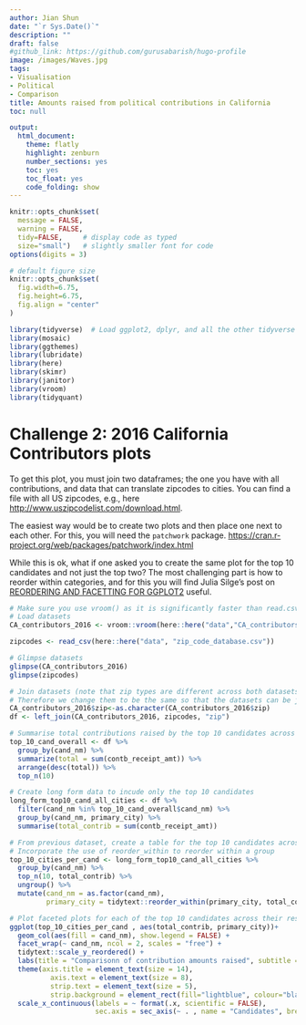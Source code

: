 ```yaml
---
author: Jian Shun
date: "`r Sys.Date()`"
description: ""
draft: false
#github_link: https://github.com/gurusabarish/hugo-profile
image: /images/Waves.jpg
tags:
- Visualisation
- Political
- Comparison
title: Amounts raised from political contributions in California
toc: null

output:
  html_document:
    theme: flatly
    highlight: zenburn
    number_sections: yes
    toc: yes
    toc_float: yes
    code_folding: show
---
```


```r
knitr::opts_chunk$set(
  message = FALSE, 
  warning = FALSE, 
  tidy=FALSE,     # display code as typed
  size="small")   # slightly smaller font for code
options(digits = 3)

# default figure size
knitr::opts_chunk$set(
  fig.width=6.75, 
  fig.height=6.75,
  fig.align = "center"
)
```

```r
library(tidyverse)  # Load ggplot2, dplyr, and all the other tidyverse packages
library(mosaic)
library(ggthemes)
library(lubridate)
library(here)
library(skimr)
library(janitor)
library(vroom)
library(tidyquant)
```


# Challenge 2: 2016 California Contributors plots

To get this plot, you must join two dataframes; the one you have with all contributions, and data that can translate zipcodes to cities. You can find a file with all US zipcodes, e.g., here <http://www.uszipcodelist.com/download.html>.

The easiest way would be to create two plots and then place one next to each other. For this, you will need the `patchwork` package. <https://cran.r-project.org/web/packages/patchwork/index.html>

While this is ok, what if one asked you to create the same plot for the top 10 candidates and not just the top two? The most challenging part is how to reorder within categories, and for this you will find Julia Silge's post on [REORDERING AND FACETTING FOR GGPLOT2](https://juliasilge.com/blog/reorder-within/) useful.

```r
# Make sure you use vroom() as it is significantly faster than read.csv()
# Load datasets
CA_contributors_2016 <- vroom::vroom(here::here("data","CA_contributors_2016.csv"))

zipcodes <- read_csv(here::here("data", "zip_code_database.csv"))

# Glimpse datasets
glimpse(CA_contributors_2016)
glimpse(zipcodes)

# Join datasets (note that zip types are different across both datasets)
# Therefore we change them to be the same so that the datasets can be joined
CA_contributors_2016$zip<-as.character(CA_contributors_2016$zip)
df <- left_join(CA_contributors_2016, zipcodes, "zip")

# Summarise total contributions raised by the top 10 candidates across every city
top_10_cand_overall <- df %>% 
  group_by(cand_nm) %>%
  summarize(total = sum(contb_receipt_amt)) %>%
  arrange(desc(total)) %>% 
  top_n(10)

# Create long form data to incude only the top 10 candidates
long_form_top10_cand_all_cities <- df %>% 
  filter(cand_nm %in% top_10_cand_overall$cand_nm) %>% 
  group_by(cand_nm, primary_city) %>%
  summarise(total_contrib = sum(contb_receipt_amt))

# From previous dataset, create a table for the top 10 candidates across the top 10 cities
# Incorporate the use of reorder_within to reorder within a group
top_10_cities_per_cand <- long_form_top10_cand_all_cities %>% 
  group_by(cand_nm) %>% 
  top_n(10, total_contrib) %>% 
  ungroup() %>%
  mutate(cand_nm = as.factor(cand_nm),
         primary_city = tidytext::reorder_within(primary_city, total_contrib, cand_nm)) 

# Plot faceted plots for each of the top 10 candidates across their respective top 10 cities
ggplot(top_10_cities_per_cand , aes(total_contrib, primary_city))+
  geom_col(aes(fill = cand_nm), show.legend = FALSE) +
  facet_wrap(~ cand_nm, ncol = 2, scales = "free") +
  tidytext::scale_y_reordered() +
  labs(title = "Comparisonn of contribution amounts raised", subtitle = "In which cities did the top 10 candidates raise the most money?", x = "Amount raised", y = "City") +
  theme(axis.title = element_text(size = 14),
          axis.text = element_text(size = 8),
          strip.text = element_text(size = 5),
          strip.background = element_rect(fill="lightblue", colour="black", size=1))+
  scale_x_continuous(labels = ~ format(.x, scientific = FALSE),
                     sec.axis = sec_axis(~ . , name = "Candidates", breaks = NULL, labels = NULL))

```
